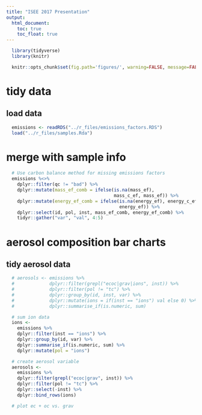 ```yaml
---
title: "ISEE 2017 Presentation"
output:
  html_document:
    toc: true
    toc_float: true
---
```


```r
  library(tidyverse)
  library(knitr)
```

```r
  knitr::opts_chunk$set(fig.path='figures/', warning=FALSE, message=FALSE, cache=FALSE)
```

# tidy data

## load data

```r
  emissions <- readRDS("../r_files/emissions_factors.RDS")
  load("../r_files/samples.Rda")
```

# merge with sample info

```r
  # Use carbon balance method for missing emissions factors
  emissions %<>%
    dplyr::filter(qc != "bad") %>%
    dplyr::mutate(mass_ef_comb = ifelse(is.na(mass_ef),
                                        mass_c_ef, mass_ef)) %>%
    dplyr::mutate(energy_ef_comb = ifelse(is.na(energy_ef), energy_c_ef,
                                          energy_ef)) %>%
    dplyr::select(id, pol, inst, mass_ef_comb, energy_ef_comb) %>%
    tidyr::gather("var", "val", 4:5)
```

# aerosol composition bar charts

## tidy aerosol data

```r
  # aerosols <- emissions %>% 
  #             dplyr::filter(grepl("ecoc|grav|ions", inst)) %>%
  #             dplyr::filter(pol != "tc") %>%
  #             dplyr::group_by(id, inst, var) %>%
  #             dplyr::mutate(ions = if(inst == "ions") val else 0) %>%
  #             dplyr::summarise_if(is.numeric, sum)
```


```r
  # sum ion data
  ions <-
    emissions %>% 
    dplyr::filter(inst == "ions") %>%
    dplyr::group_by(id, var) %>%
    dplyr::summarise_if(is.numeric, sum) %>%
    dplyr::mutate(pol = "ions")
```

```r
  # create aerosol variable
  aerosols <-
    emissions %>% 
    dplyr::filter(grepl("ecoc|grav", inst)) %>%
    dplyr::filter(pol != "tc") %>%
    dplyr::select(-inst) %>%
    dplyr::bind_rows(ions)
```

```r
  # plot ec + oc vs. grav
  
```

